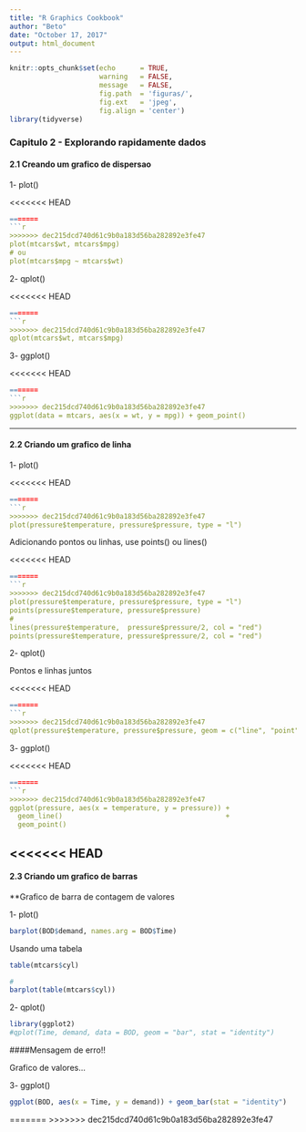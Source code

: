 ```yaml
---
title: "R Graphics Cookbook"
author: "Beto"
date: "October 17, 2017"
output: html_document
---
```


```r
knitr::opts_chunk$set(echo      = TRUE, 
                      warning   = FALSE, 
                      message   = FALSE, 
                      fig.path  = 'figuras/', 
                      fig.ext   = 'jpeg',
                      fig.align = 'center')
library(tidyverse)
```

### Capitulo 2 - Explorando rapidamente dados

#### 2.1 Creando um grafico de dispersao

1- plot()

<<<<<<< HEAD
```r
=======
```r
>>>>>>> dec215dcd740d61c9b0a183d56ba282892e3fe47
plot(mtcars$wt, mtcars$mpg)
# ou
plot(mtcars$mpg ~ mtcars$wt)
```

2- qplot()

<<<<<<< HEAD
```r
=======
```r
>>>>>>> dec215dcd740d61c9b0a183d56ba282892e3fe47
qplot(mtcars$wt, mtcars$mpg)
```

3- ggplot()

<<<<<<< HEAD
```r
=======
```r
>>>>>>> dec215dcd740d61c9b0a183d56ba282892e3fe47
ggplot(data = mtcars, aes(x = wt, y = mpg)) + geom_point()
```

---

#### 2.2 Criando um grafico de linha

1- plot()

<<<<<<< HEAD
```r
=======
```r
>>>>>>> dec215dcd740d61c9b0a183d56ba282892e3fe47
plot(pressure$temperature, pressure$pressure, type = "l")
```

Adicionando pontos ou linhas, use points() ou lines()

<<<<<<< HEAD
```r
=======
```r
>>>>>>> dec215dcd740d61c9b0a183d56ba282892e3fe47
plot(pressure$temperature, pressure$pressure, type = "l")
points(pressure$temperature, pressure$pressure)
#
lines(pressure$temperature,  pressure$pressure/2, col = "red")
points(pressure$temperature, pressure$pressure/2, col = "red")

```

2- qplot()

Pontos e linhas juntos

<<<<<<< HEAD
```r
=======
```r
>>>>>>> dec215dcd740d61c9b0a183d56ba282892e3fe47
qplot(pressure$temperature, pressure$pressure, geom = c("line", "point"))
```

3- ggplot()

<<<<<<< HEAD
```r
=======
```r
>>>>>>> dec215dcd740d61c9b0a183d56ba282892e3fe47
ggplot(pressure, aes(x = temperature, y = pressure)) +
  geom_line()                                        +
  geom_point()
```

<<<<<<< HEAD
---

#### 2.3 Criando um grafico de barras

**Grafico de barra de contagem de valores

1- plot()

```r
barplot(BOD$demand, names.arg = BOD$Time)
```

Usando uma tabela

```r
table(mtcars$cyl)

#
barplot(table(mtcars$cyl))
```

2- qplot()

```r
library(ggplot2)
#qplot(Time, demand, data = BOD, geom = "bar", stat = "identity")
```

####Mensagem de erro!!

Grafico de valores...

3- ggplot()

```r
ggplot(BOD, aes(x = Time, y = demand)) + geom_bar(stat = "identity")
```



=======
>>>>>>> dec215dcd740d61c9b0a183d56ba282892e3fe47


